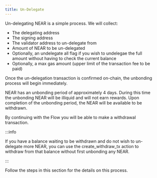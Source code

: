 ```yaml
---
title: Un-Delegate
---
```


Un-delegating NEAR is a simple process. We will collect:

- The delegating address
- The signing address
- The validator address to un-delegate from
- Amount of NEAR to be un-delegated
- Optionally, an undelegate all flag if you wish to undelegae the full amount without having to check the current balance
- Optionally, a max gas amount (upper limit of the transaction fee to be paid)

Once the un-delegation transaction is confirmed on-chain, the unbonding process will begin immediately.

NEAR has an unbonding period of approximately 4 days. During this time the unbonding NEAR will be illiquid and will not earn rewards.
Upon completion of the unbonding period, the NEAR will be available to be withdrawn.

By continuing with the Flow you will be able to make a withdrawal transaction.

:::info

If you have a balance waiting to be withdrawn and do not wish to un-delegate more NEAR, you can use the create_withdraw_tx action to withdraw from that balance without first unbonding any NEAR.

:::

Follow the steps in this section for the details on this process.
